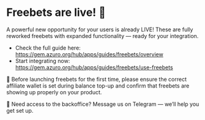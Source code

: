 # Freebets are live! 🎁

A powerful new opportunity for your users is already LIVE!
These are fully reworked freebets with expanded functionality — ready for your integration.

- Check the full guide here: https://gem.azuro.org/hub/apps/guides/freebets/overview
- Start integrating now: https://gem.azuro.org/hub/apps/guides/freebets/use-freebets

📌 Before launching freebets for the first time, please ensure the correct affiliate wallet is set during balance top-up and confirm that freebets are showing up properly on your product.

🔑 Need access to the backoffice?
Message us on Telegram — we’ll help you get set up.
